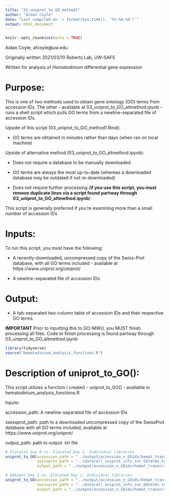 ```yaml
---
title: "33_uniprot_to_GO_method1"
author: "Aidan Coyle"
date: "Last compiled on `r format(Sys.time(), '%Y-%m-%d')`"
output: html_document
---
```


```r
knitr::opts_chunk$set(echo = TRUE)
```

Aidan Coyle, afcoyle@uw.edu

Originally written 2021/03/10
Roberts Lab, UW-SAFS

Written for analysis of _Hematodinium_ differential gene expression

# Purpose:

This is one of two methods used to obtain gene ontology (GO) terms from accession IDs. The other - available at 03_uniprot_to_GO_altmethod.ipynb - runs a shell script which pulls GO terms from a newline-separated file of accession IDs.

Upside of this script (03_uniprot_to_GO_method1.Rmd): 

+ GO terms are obtained in minutes rather than days (when ran on local machine)

Upside of alternative method (03_uniprot_to_GO_altmethod.ipynb):

+ Does not require a database to be manually downloaded

+ GO terms are always the most up-to-date (whereas a downloaded database may be outdated if not re-downloaded)

+ Does not require further processing (**if you use this script, you must remove duplicate lines via a script found partway through 03_uniprot_to_GO_altmethod.ipynb**)

This script is generally preferred if you're examining more than a small number of accession IDs

# Inputs: 

To run this script, you must have the following:

+ A recently-downloaded, uncompressed copy of the Swiss-Prot database, with all GO terms included - available at https://www.uniprot.org/uniprot/

+ A newline-separated file of accession IDs 

# Output:

+ A tab-separated two-column table of accession IDs and their respective GO terms

**IMPORTANT** Prior to inputting this to GO-MWU, you MUST finish processing all files. Code to finish processing is found partway through 03_uniprot_to_GO_altmethod.ipynb

```r
library(tidyverse)
source("hematodinium_analysis_functions.R")
```

# Description of uniprot_to_GO():

This script utilizes a function I created - uniprot_to_GO() - available in hematodinium_analysis_functions.R

Inputs:

accession_path: A newline-separated file of accession IDs

swissprot_path: path to a downloaded uncompressed copy of the SwissProt database with all GO terms included, available at https://www.uniprot.org/uniprot/

output_path: path to output .txt file

```r

# Elevated Day 0 vs. Elevated Day 2. Individual libraries 
uniprot_to_GO(accession_path = "../output/accession_n_GOids/hemat_transcriptomev1.6/allgenes_IDs/elev0_vs_elev2_indiv_All_GeneIDs.txt",
              swissprot_path = "../data/all_uniprot_info_inc_GOterms.tab", 
              output_path = "../output/accession_n_GOids/hemat_transcriptomev1.6/allgenes_IDs/elev0_vs_elev2_indiv_All_GOIDs.txt")

# Ambient Day 2 vs. Elevated Day 2. Individual libraries
uniprot_to_GO(accession_path = "../output/accession_n_GOids/hemat_transcriptomev1.6/allgenes_IDs/amb2_vs_elev2_indiv_All_GeneIDs.txt",
              swissprot_path = "../data/all_uniprot_info_inc_GOterms.tab",
              output_path = "../output/accession_n_GOids/hemat_transcriptomev1.6/allgenes_IDs/amb2_vs_elev2_indiv_All_GOIDs.txt")

```
